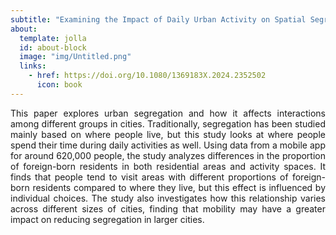 ```yaml
---
subtitle: "Examining the Impact of Daily Urban Activity on Spatial Segregation"
about:
  template: jolla
  id: about-block
  image: "img/Untitled.png"
  links:
    - href: https://doi.org/10.1080/1369183X.2024.2352502
      icon: book
---
```


::: {style="text-align: justify"}
This paper explores urban segregation and how it affects interactions among different groups in cities. Traditionally, segregation has been studied mainly based on where people live, but this study looks at where people spend their time during daily activities as well. Using data from a mobile app for around 620,000 people, the study analyzes differences in the proportion of foreign-born residents in both residential areas and activity spaces. It finds that people tend to visit areas with different proportions of foreign-born residents compared to where they live, but this effect is influenced by individual choices. The study also investigates how this relationship varies across different sizes of cities, finding that mobility may have a greater impact on reducing segregation in larger cities.
:::
